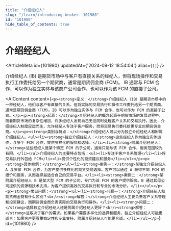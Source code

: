 ```yaml
---
title: "介绍经纪人"
slug: "/learn/introducing-broker--101980"
id: "101980"
hide_table_of_contents: true
---
```



# 介绍经纪人

<ArticleMeta id={101980} updatedAt={'2024-09-12 18:54:04'} alias={`[]`} />
<div className='border-solid border-b border-t-0 my-4 border-[var(--ifm-color-gray-300)]' />

介绍经纪人 (IB) 是期货市场中与客户有直接关系的经纪人，但将现场操作和交易执行工作委托给另一个期货商，通常是期货佣金商 (FCM)。 IB 通常与 FCM 合作，可以作为独立实体与该商户公司合作，也可以作为该 FCM 的直接子公司。

<AIContent content={`<p><strong>定义：</strong>介绍经纪人（IB）是期货市场中的一种经纪人，他们与客户有直接的关系，但将实际的交易执行和操作工作委托给另一个期货商，通常是期货佣金商（FCM）。IB 可以作为独立实体与 FCM 合作，也可以作为 FCM 的直接子公司。</p><p><strong>起源：</strong>介绍经纪人的概念起源于期货市场的发展过程中。随着期货市场的复杂性增加，许多经纪人发现自己无法同时处理客户关系和交易执行。因此，介绍经纪人制度应运而生，允许经纪人专注于客户服务，而将交易执行委托给更专业的期货佣金商。</p><p><strong>类别与特点：</strong>介绍经纪人可以分为独立介绍经纪人和附属介绍经纪人。<ul><li><strong>独立介绍经纪人：</strong>这些经纪人作为独立实体运作，与多个 FCM 合作，提供多样化的服务和选择。</li><li><strong>附属介绍经纪人：</strong>这些经纪人是某个特定 FCM 的子公司，通常只能与该 FCM 合作，服务范围较为有限。</li></ul>介绍经纪人的主要特点包括：<ul><li>专注于客户关系管理</li><li>将交易执行外包给 FCM</li><li>提供个性化的投资建议和服务</li></ul></p><p><strong>具体案例：</strong><ul><li><strong>案例一：</strong>某独立介绍经纪人 A 与多家 FCM 合作，为客户提供多样化的期货交易选择。客户可以通过 A 获得不同 FCM 的报价和服务，从而选择最适合自己的交易平台。</li><li><strong>案例二：</strong>某附属介绍经纪人 B 是某大型 FCM 的子公司，专门为该 FCM 的客户提供服务。B 通过其母公司提供的资源和技术支持，为客户提供高效的交易执行和专业的市场分析。</li></ul></p><p><strong>常见问题：</strong><ul><li><strong>问题一：</strong>介绍经纪人和期货佣金商有什么区别？<br/><strong>解答：</strong>介绍经纪人主要负责客户关系管理和投资建议，而期货佣金商负责实际的交易执行和操作。</li><li><strong>问题二：</strong>选择独立介绍经纪人还是附属介绍经纪人更好？<br/><strong>解答：</strong>这取决于客户的需求。如果客户需要多样化的选择和服务，独立介绍经纪人可能更适合；如果客户更看重稳定性和专业支持，附属介绍经纪人可能更合适。</li></ul></p>`} id={101980} />
